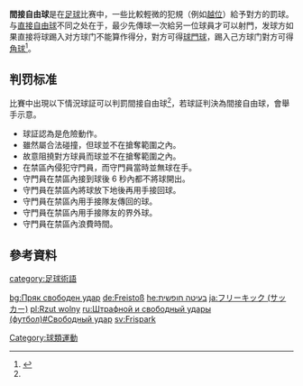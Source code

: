 {{noteTA
|T=zh-hans:间接任意球; zh-hant:間接自由球;
|1=zh-hans:间接任意球; zh-hant:間接自由球;
|2=zh-hans:直接任意球; zh-hant:直接自由球;
}}

'''間接自由球'''是在[[足球|足球]]比赛中，一些比較輕微的犯規（例如[[越位_(足球)|越位]]）給予對方的罰球。与[[直接自由球|直接自由球]]不同之处在于，最少先傳球一次給另一位球員才可以射門，发球方如果直接将球踢入对方球门不能算作得分，對方可得[[球門球|球門球]]，踢入己方球门對方可得[[角球|角球]]<ref name="nagaike"> {{cite book |author=長池實等 |title= 《足球教室》 |publisher= 聯廣圖書館股份有限公司 |isbn= 957-617-103-2 |date=2002年3月}}</ref>。

==判罚标准==
比賽中出現以下情況球証可以判罰間接自由球<ref name="nagaike" />，若球証判決為間接自由球，會舉手示意。

*球証認為是危險動作。
*雖然屬合法碰撞，但球並不在搶奪範圍之內。
*故意阻撓對方球員而球並不在搶奪範圍之內。
*在禁區內侵犯守門員，而守門員當時並無球在手。
*守門員在禁區內接到球後 6 秒內都不將球開出。
*守門員在禁區內將球放下地後再用手接回球。
*守門員在禁區內用手接隊友傳回的球。
*守門員在禁區內用手接隊友的界外球。
*守門員在禁區內浪費時間。

== 參考資料 ==

<references />

[[category:足球術語|category:足球術語]]
[[Category:球類運動|Category:球類運動]]

[[bg:Пряк_свободен_удар|bg:Пряк свободен удар]]
[[de:Freistoß|de:Freistoß]]
[[he:בעיטה_חופשית|he:בעיטה חופשית]]
[[ja:フリーキック_(サッカー)|ja:フリーキック (サッカー)]]
[[pl:Rzut_wolny|pl:Rzut wolny]]
[[ru:Штрафной_и_свободный_удары_(футбол)#Свободный_удар|ru:Штрафной и свободный удары (футбол)#Свободный удар]]
[[sv:Frispark|sv:Frispark]]